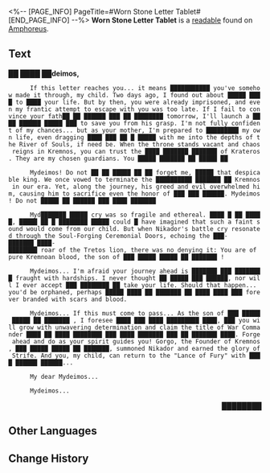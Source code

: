 <%-- [PAGE_INFO]
PageTitle=#Worn Stone Letter Tablet#
[END_PAGE_INFO] --%>
{{Readable Infobox
|id           = 466
|partIds      = 190777
|title        = 
|image        = Item Worn Stone Letter Tablet.png
|world        = Amphoreus
|parts        = 1
|author       = <!--to be added-->
|description  = Most of the messages on the stone tablet could be understood after Mydei translated them into the common language. But the tablet could not withstand the test of time, and a lot of the texts have become blurry over the years.
|part1        = Worn Stone Letter Tablet
|source1      = {{cx|Source missing}}
|characters   = 
|factions     = 
}}
'''Worn Stone Letter Tablet''' is a [[readable]] found on [[Amphoreus]].
<!--
==Location==
{{Map Embed|<map name>|<marker id>}}
-->
==Text==
'''██ ████ ██deimos,'''

       If this letter reaches you... it means ███████████ you've somehow made it through, my child. Two days ago, I found out about █████ ████ to ████ your life. But by then, you were already imprisoned, and even my frantic attempt to escape with you was too late. If I fail to convince your fath██ ██ ██████ ███ ██ ████████ tomorrow, I'll launch a ████ ██████ █████ ███ to save you from his grasp. I'm not fully confident of my chances... but as your mother, I'm prepared to █████████ my own life, even dragging ████ ███ ██ █ █████ with me into the depths of the River of Souls, if need be. When the throne stands vacant and chaos reigns in Kremnos, you can trust the ████ ███████ ███████ of Krateros. They are my chosen guardians. You █████ ███████ ██ █████ ██

       Mydeimos! Do not ██ ██ █████ ██ ██ forget me, █████ that despicable king. We once vowed to terminate the ██████████ ███████ ██ Kremnos in our era. Yet, along the journey, his greed and evil overwhelmed him, causing him to sacrifice even the honor of ███ ███ ██████. Mydeimos! Do not █████ ██ ██████ ███ ████ ███████

       Myd███████ █████ cry was so fragile and ethereal. ████ █ ██ █████, █████ ██ █ ████████ █████ could █ have imagined that such a faint sound would come from our child. But when Nikador's battle cry resonated through the Soul-Forging Ceremonial Doors, echoing the ███-███████ ████-████████ roar of the Tretos lion, there was no denying it: You are of pure Kremnoan blood, the son of ███ █████ █████ ██ ███████ {{Rubi|Gorgo|the Founder of Kremnos}}!

       Mydeimos... I'm afraid your journey ahead is ███████ ███ ████████ fraught with hardships. I never thought ██ █████ ███ ██████, nor will I ever accept ███ ████████ ██ take your life. Should that happen... you'd be orphaned, perhaps █████ ████ ██ ███████ ██ ████ ████ ███ forever branded with scars and blood.

       Mydeimos... If this must come to pass... As the son of ███ █████ █████ ██ ███████ {{Rubi|Gorgo|the Founder of Kremnos}}, I foresee ████ ███ ████ █████████ ████, ███ you will grow with unwavering determination and claim the title of War Commander ████ ██ ████ ████████ ███ ████ ███████ ███ ██ ███████ ████. Forge ahead and do as your spirit guides you! Gorgo, the Founder of Kremnos, ███ █████ █████ ██ ███████, summoned Nikador and earned the glory of Strife. And you, my child, can return to the "Lance of Fury" with ████ ██████ ██████...

       My dear Mydeimos...

       Mydeimos...

           <div align="right">████████</div>



<!--
==Trivia==
* 
-->
==Other Languages==
{{Other Languages
|en   = Worn Stone Letter Tablet
|zhs  = 有所磨损的信笺石板
|zht  = 有所磨損的信箋石板
|ja   = 磨耗した便箋の石板
|ko   = 마모된 편지 석판
|es   = Losa desgastada con mensajes
|fr   = Tablette de lettres en pierre usée
|ru   = Слегка потёртые скрижали
|th   = แผ่นหินจดหมายที่สึกหรอ
|vi   = Phiến Đá Viết Thư Sứt Mẻ
|de   = Beschädigte Nachrichtentafel
|id   = Tablet Batu Surat yang Usang
|pt   = Tabuleta de Pedra Grafada Desgastada
}}

==Change History==
{{Change History|3.0}}